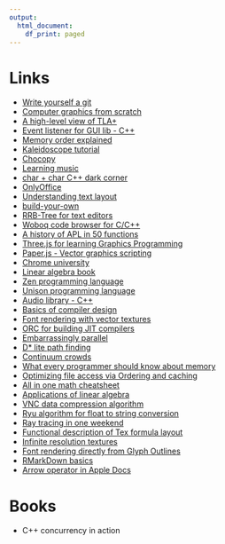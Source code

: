 ```yaml
---
output:
  html_document:
    df_print: paged
---
```

# Links
* [Write yourself a git](https://wyag.thb.lt)
* [Computer graphics from scratch](https://www.gabrielgambetta.com/computer-graphics-from-scratch/introduction.html)
* [A high-level view of TLA+](https://lamport.azurewebsites.net/tla/high-level-view.html)
* [Event listener for GUI lib - C++](https://codereview.stackexchange.com/questions/98564/event-listener-implementation)
* [Memory order explained](https://gcc.gnu.org/wiki/Atomic/GCCMM/AtomicSync)
* [Kaleidoscope tutorial](https://llvm.org/docs/tutorial/MyFirstLanguageFrontend/index.html)
* [Chocopy](https://chocopy.org/)
* [Learning music](https://learningmusic.ableton.com/chords/1-5-6-4.html)
* [char + char C++ dark corner](https://blog.knatten.org/2019/05/24/no-one-knows-the-type-of-char-char/)
* [OnlyOffice](https://www.onlyoffice.com/)
* [Understanding text layout](https://www.oreilly.com/library/view/svg-text-layout/9781491933817/ch01.html)
* [build-your-own](https://github.com/danistefanovic/build-your-own-x)
* [RRB-Tree for text editors](https://public.sinusoid.es/misc/immer/immer-icfp17.pdf)
* [Woboq code browser for C/C++](https://code.woboq.org/)
* [A history of APL in 50 functions](https://www.jsoftware.com/papers/50/)
* [Three.js for learning Graphics Programming](https://threejs.org/)
* [Paper.js - Vector graphics scripting](http://paperjs.org/)
* [Chrome university](https://www.youtube.com/watch?v=kNzoswFIU9M&list=PLNYkxOF6rcICgS7eFJrGDhMBwWtdTgzpx)
* [Linear algebra book](http://joshua.smcvt.edu/linearalgebra/book.pdf)
* [Zen programming language](http://zenlang.sourceforge.net/)
* [Unison programming language](https://www.unisonweb.org/)
* [Audio library - C++](https://www.kfrlib.com/)
* [Basics of compiler design](http://hjemmesider.diku.dk/~torbenm/Basics/basics_lulu2.pdf)
* [Font rendering with vector textures](https://wdobbie.com/post/gpu-text-rendering-with-vector-textures/)
* [ORC for building JIT compilers](https://llvm.org/docs/ORCv2.html)
* [Embarrassingly parallel](https://en.wikipedia.org/wiki/Embarrassingly_parallel)
* [D\* lite path finding](http://idm-lab.org/bib/abstracts/papers/aaai02b.pdf)
* [Continuum crowds](https://grail.cs.washington.edu/projects/crowd-flows/78-treuille.pdf)
* [What every programmer should know about memory](https://people.freebsd.org/~lstewart/articles/cpumemory.pdf)
* [Optimizing file access via Ordering and caching](http://wassenberg.dreamhosters.com/articles/study_thesis.pdf)
* [All in one math cheatsheet](https://ourway.keybase.pub/mathematics_cheat_sheet.pdf)
* [Applications of linear algebra](https://kam.mff.cuni.cz/~matousek/stml-53-matousek-1.pdf)
* [VNC data compression algorithm](http://www.iiisci.org/journal/CV$/sci/pdfs/P841078.pdf)
* [Ryu algorithm for float to string conversion](https://github.com/ulfjack/ryu)
* [Ray tracing in one weekend](https://www.realtimerendering.com/raytracing/Ray%20Tracing%20in%20a%20Weekend.pdf)
* [Functional description of Tex formula layout](https://people.eecs.berkeley.edu/~fateman/temp/neuform.pdf)
* [Infinite resolution textures](https://research.nvidia.com/publication/infinite-resolution-textures)
* [Font rendering directly from Glyph Outlines](http://jcgt.org/published/0006/02/02/paper.pdf)
* [RMarkDown basics](https://rmarkdown.rstudio.com/authoring_basics.html)
* [Arrow operator in Apple Docs](https://developer.apple.com/fonts/TrueType-Reference-Manual/RM06/Chap6.html#ScalerTypeNote)

# Books

* C++ concurrency in action

